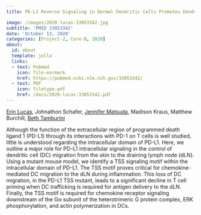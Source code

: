 ```yaml
---
title: PD-L1 Reverse Signaling in Dermal Dendritic Cells Promotes Dendritic Cell Migration Required for Skin Immunity

image: /images/2020-lucas-33053342.jpg
subtitle: 'PMID 33053342'
date: 'October 13, 2020'
categories: [Project-2, Core-B, 2020]
about:
  id: about
  template: jolla
  links:
  - text: Pubmed
    icon: file-earmark
    href: https://pubmed.ncbi.nlm.nih.gov/33053342/
  - text: PDF
    icon: filetype-pdf
    href: /docs/2020-lucas-33053342.pdf
---
```


[Erin Lucas](http://orcid.org/0000-0001-7705-2069), Johnathon Schafer, [Jennifer Matsuda](https://scholar.google.com/citations?user=xNd-F7YAAAAJ), Madison Kraus, Matthew Burchill, [Beth Tamburini](https://orcid.org/0000-0003-1991-231X)

Although the function of the extracellular region of programmed death ligand 1 (PD-L1) through its interactions with PD-1 on T cells is well studied, little is understood regarding the intracellular domain of PD-L1. Here, we outline a major role for PD-L1 intracellular signaling in the control of dendritic cell (DC) migration from the skin to the draining lymph node (dLN). Using a mutant mouse model, we identify a TSS signaling motif within the intracellular domain of PD-L1. The TSS motif proves critical for chemokine-mediated DC migration to the dLN during inflammation. This loss of DC migration, in the PD-L1 TSS mutant, leads to a significant decline in T cell priming when DC trafficking is required for antigen delivery to the dLN. Finally, the TSS motif is required for chemokine receptor signaling downstream of the Gα subunit of the heterotrimeric G protein complex, ERK phosphorylation, and actin polymerization in DCs.
